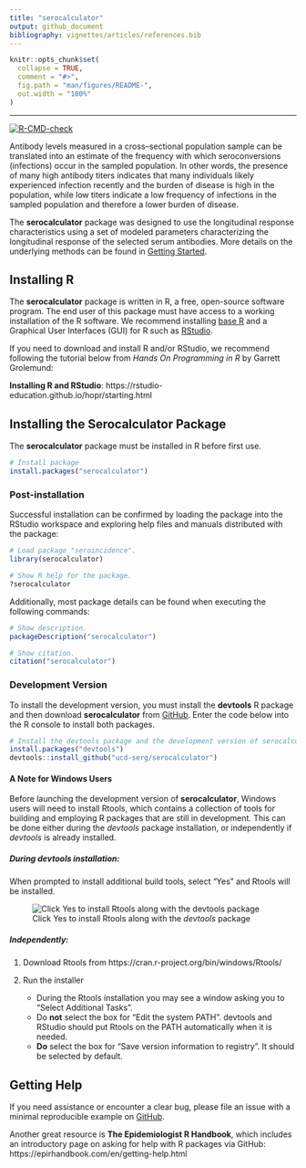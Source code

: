 ```yaml
---
title: "serocalculator"
output: github_document
bibliography: vignettes/articles/references.bib
---
```


<!-- README.md is generated from README.Rmd. Please edit that file -->

```r
knitr::opts_chunk$set(
  collapse = TRUE,
  comment = "#>",
  fig.path = "man/figures/README-",
  out.width = "100%"
)
```

------------------------------------------------------------------------

<!-- badges: start -->
[![R-CMD-check](https://github.com/UCD-SERG/serocalculator/actions/workflows/R-CMD-check.yaml/badge.svg)](https://github.com/UCD-SERG/serocalculator/actions/workflows/R-CMD-check.yaml)
<!-- badges: end -->


Antibody levels measured in a cross–sectional population sample can be translated into an estimate of the frequency with which seroconversions (infections) occur in the sampled population. In other words, the presence of many high antibody titers indicates that many individuals likely experienced infection recently and the burden of disease is high in the population, while low titers indicate a low frequency of infections in the sampled population and therefore a lower burden of disease.

The **serocalculator** package was designed to use the longitudinal response characteristics using a set of modeled parameters characterizing the longitudinal response of the selected serum antibodies. More details on the underlying methods can be found in [Getting Started](https://ucd-serg.github.io/serocalculator/articles/serocalculator.html).


## Installing R

The **serocalculator** package is written in R, a free, open-source software program. The end user of this package must have access to a working installation of the R software. We recommend installing [base R](https://cran.r-project.org/) and a Graphical User Interfaces (GUI) for R such as [RStudio](https://posit.co/products/open-source/rstudio/).

If you need to download and install R and/or RStudio, we recommend following the tutorial below from *Hands On Programming in R* by Garrett Grolemund:

**Installing R and RStudio**: https://rstudio-education.github.io/hopr/starting.html

## Installing the Serocalculator Package

The **serocalculator** package must be installed in R before first use. 

```r{eval=FALSE}
# Install package
install.packages("serocalculator")

```
### Post-installation

Successful installation can be confirmed by loading the package into the RStudio workspace and exploring help files and manuals distributed with the package:

```r{eval=FALSE}
# Load package "seroincidence".
library(serocalculator)

# Show R help for the package.
?serocalculator
```

Additionally, most package details can be found when executing the following commands:

```r{eval=FALSE}
# Show description.
packageDescription("serocalculator")

# Show citation.
citation("serocalculator")
```

### Development Version
To install the development version, you must install the **devtools** R package and then download **serocalculator** from [GitHub](https://github.com/). Enter the code below into the R console to install both packages.

```r{eval=FALSE}
# Install the devtools package and the development version of serocalculator
install.packages("devtools")
devtools::install_github("ucd-serg/serocalculator")

```
#### A Note for Windows Users

Before launching the development version of **serocalculator**, Windows users will need to install Rtools, which contains a collection of tools for building and employing R packages that are still in development. This can be done either during the  *devtools* package installation, or independently if *devtools* is already installed. 


##### During devtools installation:

When prompted to install additional build tools, select "Yes" and Rtools will be installed. 

![Click Yes to install Rtools along with the *devtools* package][id]

[id]: man/figures/Rtools1.png

##### Independently:

1. Download Rtools from https://cran.r-project.org/bin/windows/Rtools/
2. Run the installer

    * During the Rtools installation you may see a window asking you to “Select Additional Tasks”.
    * Do **not** select the box for “Edit the system PATH”. devtools and RStudio should put Rtools on the PATH automatically when it is needed.
    * **Do** select the box for “Save version information to registry”. It should be selected by default.
    


## Getting Help

If you need assistance or encounter a clear bug, please file an issue with a minimal reproducible example on [GitHub](https://github.com/UCD-SERG/serocalculator/issues). 

Another great resource is **The Epidemiologist R Handbook**, which includes an introductory page on asking for help with R packages via GitHub: https://epirhandbook.com/en/getting-help.html 

